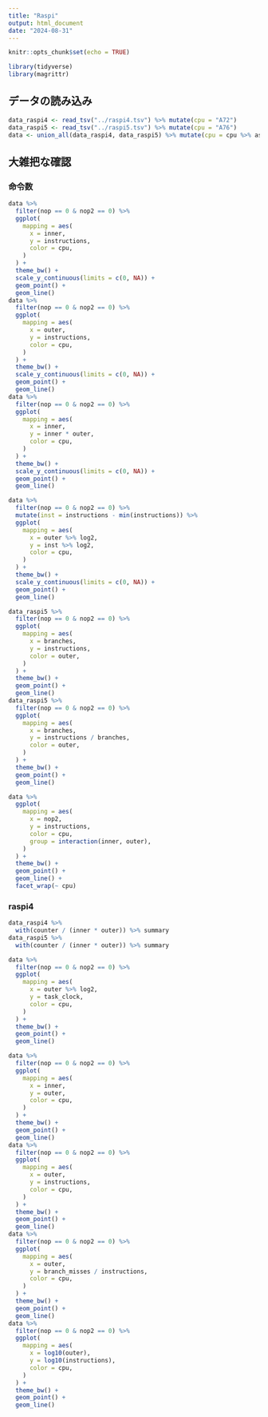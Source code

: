 ```yaml
---
title: "Raspi"
output: html_document
date: "2024-08-31"
---
```


```r
knitr::opts_chunk$set(echo = TRUE)
```

```r
library(tidyverse)
library(magrittr)
```

## データの読み込み

```r
data_raspi4 <- read_tsv("../raspi4.tsv") %>% mutate(cpu = "A72")
data_raspi5 <- read_tsv("../raspi5.tsv") %>% mutate(cpu = "A76")
data <- union_all(data_raspi4, data_raspi5) %>% mutate(cpu = cpu %>% as_factor)
```

## 大雑把な確認

### 命令数

```r
data %>%
  filter(nop == 0 & nop2 == 0) %>%
  ggplot(
    mapping = aes(
      x = inner,
      y = instructions,
      color = cpu,
    )
  ) +
  theme_bw() +
  scale_y_continuous(limits = c(0, NA)) +
  geom_point() +
  geom_line()
data %>%
  filter(nop == 0 & nop2 == 0) %>%
  ggplot(
    mapping = aes(
      x = outer,
      y = instructions,
      color = cpu,
    )
  ) +
  theme_bw() +
  scale_y_continuous(limits = c(0, NA)) +
  geom_point() +
  geom_line()
data %>%
  filter(nop == 0 & nop2 == 0) %>%
  ggplot(
    mapping = aes(
      x = inner,
      y = inner * outer,
      color = cpu,
    )
  ) +
  theme_bw() +
  scale_y_continuous(limits = c(0, NA)) +
  geom_point() +
  geom_line()
```

```r

data %>%
  filter(nop == 0 & nop2 == 0) %>%
  mutate(inst = instructions - min(instructions)) %>%
  ggplot(
    mapping = aes(
      x = outer %>% log2,
      y = inst %>% log2,
      color = cpu,
    )
  ) +
  theme_bw() +
  scale_y_continuous(limits = c(0, NA)) +
  geom_point() +
  geom_line()
```

```r
data_raspi5 %>%
  filter(nop == 0 & nop2 == 0) %>%
  ggplot(
    mapping = aes(
      x = branches,
      y = instructions,
      color = outer,
    )
  ) +
  theme_bw() +
  geom_point() +
  geom_line()
data_raspi5 %>%
  filter(nop == 0 & nop2 == 0) %>%
  ggplot(
    mapping = aes(
      x = branches,
      y = instructions / branches,
      color = outer,
    )
  ) +
  theme_bw() +
  geom_point() +
  geom_line()
```



```r
data %>%
  ggplot(
    mapping = aes(
      x = nop2,
      y = instructions,
      color = cpu,
      group = interaction(inner, outer),
    )
  ) +
  theme_bw() +
  geom_point() +
  geom_line() +
  facet_wrap(~ cpu)
```


### raspi4

```r
data_raspi4 %>%
  with(counter / (inner * outer)) %>% summary
data_raspi5 %>%
  with(counter / (inner * outer)) %>% summary
```


```r
data %>%
  filter(nop == 0 & nop2 == 0) %>%
  ggplot(
    mapping = aes(
      x = outer %>% log2,
      y = task_clock,
      color = cpu,
    )
  ) +
  theme_bw() +
  geom_point() +
  geom_line()
```


```r
data %>%
  filter(nop == 0 & nop2 == 0) %>%
  ggplot(
    mapping = aes(
      x = inner,
      y = outer,
      color = cpu,
    )
  ) +
  theme_bw() +
  geom_point() +
  geom_line()
data %>%
  filter(nop == 0 & nop2 == 0) %>%
  ggplot(
    mapping = aes(
      x = outer,
      y = instructions,
      color = cpu,
    )
  ) +
  theme_bw() +
  geom_point() +
  geom_line()
data %>%
  filter(nop == 0 & nop2 == 0) %>%
  ggplot(
    mapping = aes(
      x = outer,
      y = branch_misses / instructions,
      color = cpu,
    )
  ) +
  theme_bw() +
  geom_point() +
  geom_line()
data %>%
  filter(nop == 0 & nop2 == 0) %>%
  ggplot(
    mapping = aes(
      x = log10(outer),
      y = log10(instructions),
      color = cpu,
    )
  ) +
  theme_bw() +
  geom_point() +
  geom_line()
```

